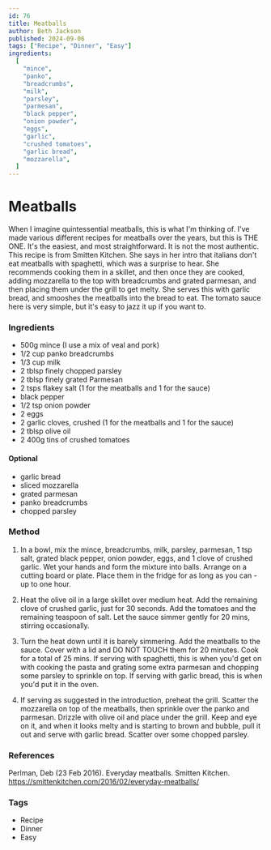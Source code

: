```yaml
---
id: 76
title: Meatballs
author: Beth Jackson
published: 2024-09-06
tags: ["Recipe", "Dinner", "Easy"]
ingredients:
  [
    "mince",
    "panko",
    "breadcrumbs",
    "milk",
    "parsley",
    "parmesan",
    "black pepper",
    "onion powder",
    "eggs",
    "garlic",
    "crushed tomatoes",
    "garlic bread",
    "mozzarella",
  ]
---
```


# Meatballs

<BlogTextWrapper>

When I imagine quintessential meatballs, this is what I'm thinking of. I've made various different recipes for meatballs over the years, but this is THE ONE. It's the easiest, and most straightforward. It is not the most authentic. This recipe is from Smitten Kitchen. She says in her intro that italians don't eat meatballs with spaghetti, which was a surprise to hear. She recommends cooking them in a skillet, and then once they are cooked, adding mozzarella to the top with breadcrumbs and grated parmesan, and then placing them under the grill to get melty. She serves this with garlic bread, and smooshes the meatballs into the bread to eat. The tomato sauce here is very simple, but it's easy to jazz it up if you want to.

</BlogTextWrapper>

<BlogTextWrapper>

### Ingredients

- 500g mince (I use a mix of veal and pork)
- 1/2 cup panko breadcrumbs
- 1/3 cup milk
- 2 tblsp finely chopped parsley
- 2 tblsp finely grated Parmesan
- 2 tsps flakey salt (1 for the meatballs and 1 for the sauce)
- black pepper
- 1/2 tsp onion powder
- 2 eggs
- 2 garlic cloves, crushed (1 for the meatballs and 1 for the sauce)
- 2 tblsp olive oil
- 2 400g tins of crushed tomatoes

#### Optional

- garlic bread
- sliced mozzarella
- grated parmesan
- panko breadcrumbs
- chopped parsley

</BlogTextWrapper>

<BlogTextWrapper>

### Method

1. In a bowl, mix the mince, breadcrumbs, milk, parsley, parmesan, 1 tsp salt, grated black pepper, onion powder, eggs, and 1 clove of crushed garlic. Wet your hands and form the mixture into balls. Arrange on a cutting board or plate. Place them in the fridge for as long as you can - up to one hour.

2. Heat the olive oil in a large skillet over medium heat. Add the remaining clove of crushed garlic, just for 30 seconds. Add the tomatoes and the remaining teaspoon of salt. Let the sauce simmer gently for 20 mins, stirring occasionally.

3. Turn the heat down until it is barely simmering. Add the meatballs to the sauce. Cover with a lid and DO NOT TOUCH them for 20 minutes. Cook for a total of 25 mins. If serving with spaghetti, this is when you'd get on with cooking the pasta and grating some extra parmesan and chopping some parsley to sprinkle on top. If serving with garlic bread, this is when you'd put it in the oven.

<Timer inputHours={0} inputMinutes={25} inputSeconds={0} />

4. If serving as suggested in the introduction, preheat the grill. Scatter the mozzarella on top of the meatballs, then sprinkle over the panko and parmesan. Drizzle with olive oil and place under the grill. Keep and eye on it, and when it looks melty and is starting to brown and bubble, pull it out and serve with garlic bread. Scatter over some chopped parsley.

</BlogTextWrapper>

<BlogTextWrapper>

### References

Perlman, Deb (23 Feb 2016). Everyday meatballs. Smitten Kitchen. https://smittenkitchen.com/2016/02/everyday-meatballs/

</BlogTextWrapper>

<BlogTextWrapper>

### Tags

- Recipe
- Dinner
- Easy

</BlogTextWrapper>
